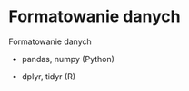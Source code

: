 # Formatowanie danych {#formatowanie-danych}

Formatowanie danych 

- pandas, numpy (Python)

- dplyr, tidyr (R)
